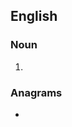 ==English==

===Noun===
{{head|en|noun form}}

# {{plural of|en|pecker}}

===Anagrams===
* {{anagrams|en|a=ceekprs|repecks|respeck}}